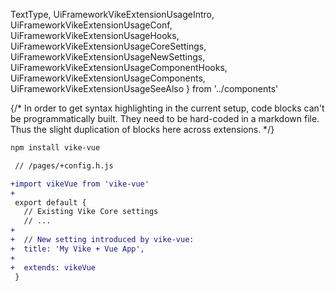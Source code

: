   TextType,
  UiFrameworkVikeExtensionUsageIntro,
  UiFrameworkVikeExtensionUsageConf,
  UiFrameworkVikeExtensionUsageHooks,
  UiFrameworkVikeExtensionUsageCoreSettings,
  UiFrameworkVikeExtensionUsageNewSettings,
  UiFrameworkVikeExtensionUsageComponentHooks,
  UiFrameworkVikeExtensionUsageComponents,
  UiFrameworkVikeExtensionUsageSeeAlso
} from '../components'

{/*
In order to get syntax highlighting in the current setup, code blocks can't be programmatically built. They need to be
hard-coded in a markdown file. Thus the slight duplication of blocks here across extensions.
*/}

<UiFrameworkVikeExtensionUsageIntro packageName="vike-vue" />

```bash
npm install vike-vue
```

<UiFrameworkVikeExtensionUsageConf packageName="vike-vue" />

```diff
 // /pages/+config.h.js

+import vikeVue from 'vike-vue'
+
 export default {
   // Existing Vike Core settings
   // ...
+
+  // New setting introduced by vike-vue:
+  title: 'My Vike + Vue App',
+
+  extends: vikeVue
 }
```

<UiFrameworkVikeExtensionUsageHooks packageName="vike-vue" uiFrameworkName="Vue" />

<UiFrameworkVikeExtensionUsageCoreSettings packageName="vike-vue" uiFrameworkName="Vue" />

<UiFrameworkVikeExtensionUsageNewSettings packageName="vike-vue" />

<UiFrameworkVikeExtensionUsageComponentHooks packageName="vike-vue" />

<UiFrameworkVikeExtensionUsageComponents packageName="vike-vue" />

<UiFrameworkVikeExtensionUsageSeeAlso packageName="vike-vue" />
